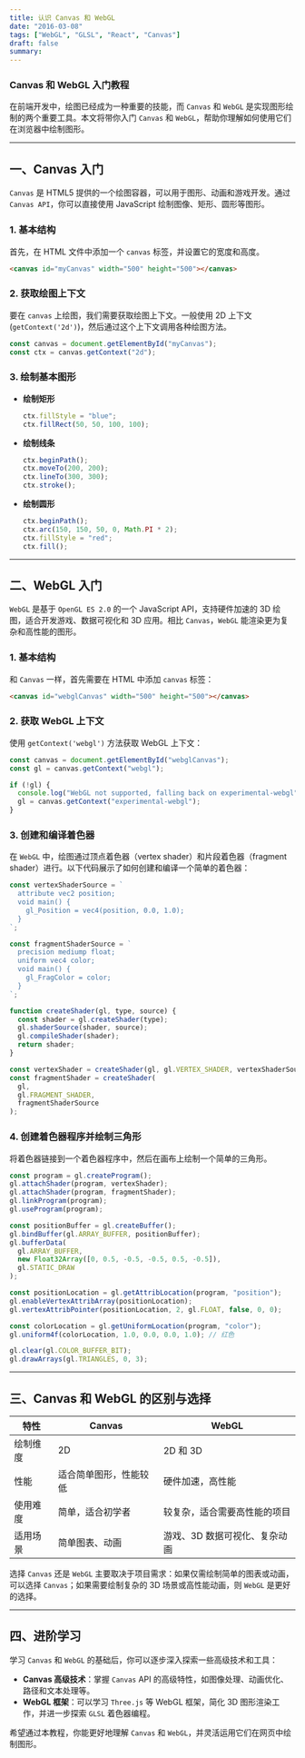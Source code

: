 ```yaml
---
title: 认识 Canvas 和 WebGL
date: "2016-03-08"
tags: ["WebGL", "GLSL", "React", "Canvas"]
draft: false
summary:
---
```


### Canvas 和 WebGL 入门教程

在前端开发中，绘图已经成为一种重要的技能，而 `Canvas` 和 `WebGL` 是实现图形绘制的两个重要工具。本文将带你入门 `Canvas` 和 `WebGL`，帮助你理解如何使用它们在浏览器中绘制图形。

---

## 一、Canvas 入门

`Canvas` 是 HTML5 提供的一个绘图容器，可以用于图形、动画和游戏开发。通过 `Canvas API`，你可以直接使用 JavaScript 绘制图像、矩形、圆形等图形。

### 1. 基本结构

首先，在 HTML 文件中添加一个 `canvas` 标签，并设置它的宽度和高度。

```html
<canvas id="myCanvas" width="500" height="500"></canvas>
```

### 2. 获取绘图上下文

要在 `canvas` 上绘图，我们需要获取绘图上下文。一般使用 2D 上下文 (`getContext('2d')`)，然后通过这个上下文调用各种绘图方法。

```javascript
const canvas = document.getElementById("myCanvas");
const ctx = canvas.getContext("2d");
```

### 3. 绘制基本图形

- **绘制矩形**

  ```javascript
  ctx.fillStyle = "blue";
  ctx.fillRect(50, 50, 100, 100);
  ```

- **绘制线条**

  ```javascript
  ctx.beginPath();
  ctx.moveTo(200, 200);
  ctx.lineTo(300, 300);
  ctx.stroke();
  ```

- **绘制圆形**

  ```javascript
  ctx.beginPath();
  ctx.arc(150, 150, 50, 0, Math.PI * 2);
  ctx.fillStyle = "red";
  ctx.fill();
  ```

---

## 二、WebGL 入门

`WebGL` 是基于 `OpenGL ES 2.0` 的一个 JavaScript API，支持硬件加速的 3D 绘图，适合开发游戏、数据可视化和 3D 应用。相比 `Canvas`，`WebGL` 能渲染更为复杂和高性能的图形。

### 1. 基本结构

和 `Canvas` 一样，首先需要在 HTML 中添加 `canvas` 标签：

```html
<canvas id="webglCanvas" width="500" height="500"></canvas>
```

### 2. 获取 WebGL 上下文

使用 `getContext('webgl')` 方法获取 WebGL 上下文：

```javascript
const canvas = document.getElementById("webglCanvas");
const gl = canvas.getContext("webgl");

if (!gl) {
  console.log("WebGL not supported, falling back on experimental-webgl");
  gl = canvas.getContext("experimental-webgl");
}
```

### 3. 创建和编译着色器

在 `WebGL` 中，绘图通过顶点着色器（vertex shader）和片段着色器（fragment shader）进行。以下代码展示了如何创建和编译一个简单的着色器：

```javascript
const vertexShaderSource = `
  attribute vec2 position;
  void main() {
    gl_Position = vec4(position, 0.0, 1.0);
  }
`;

const fragmentShaderSource = `
  precision mediump float;
  uniform vec4 color;
  void main() {
    gl_FragColor = color;
  }
`;

function createShader(gl, type, source) {
  const shader = gl.createShader(type);
  gl.shaderSource(shader, source);
  gl.compileShader(shader);
  return shader;
}

const vertexShader = createShader(gl, gl.VERTEX_SHADER, vertexShaderSource);
const fragmentShader = createShader(
  gl,
  gl.FRAGMENT_SHADER,
  fragmentShaderSource
);
```

### 4. 创建着色器程序并绘制三角形

将着色器链接到一个着色器程序中，然后在画布上绘制一个简单的三角形。

```javascript
const program = gl.createProgram();
gl.attachShader(program, vertexShader);
gl.attachShader(program, fragmentShader);
gl.linkProgram(program);
gl.useProgram(program);

const positionBuffer = gl.createBuffer();
gl.bindBuffer(gl.ARRAY_BUFFER, positionBuffer);
gl.bufferData(
  gl.ARRAY_BUFFER,
  new Float32Array([0, 0.5, -0.5, -0.5, 0.5, -0.5]),
  gl.STATIC_DRAW
);

const positionLocation = gl.getAttribLocation(program, "position");
gl.enableVertexAttribArray(positionLocation);
gl.vertexAttribPointer(positionLocation, 2, gl.FLOAT, false, 0, 0);

const colorLocation = gl.getUniformLocation(program, "color");
gl.uniform4f(colorLocation, 1.0, 0.0, 0.0, 1.0); // 红色

gl.clear(gl.COLOR_BUFFER_BIT);
gl.drawArrays(gl.TRIANGLES, 0, 3);
```

---

## 三、Canvas 和 WebGL 的区别与选择

| 特性     | Canvas                 | WebGL                         |
| -------- | ---------------------- | ----------------------------- |
| 绘制维度 | 2D                     | 2D 和 3D                      |
| 性能     | 适合简单图形，性能较低 | 硬件加速，高性能              |
| 使用难度 | 简单，适合初学者       | 较复杂，适合需要高性能的项目  |
| 适用场景 | 简单图表、动画         | 游戏、3D 数据可视化、复杂动画 |

选择 `Canvas` 还是 `WebGL` 主要取决于项目需求：如果仅需绘制简单的图表或动画，可以选择 `Canvas`；如果需要绘制复杂的 3D 场景或高性能动画，则 `WebGL` 是更好的选择。

---

## 四、进阶学习

学习 `Canvas` 和 `WebGL` 的基础后，你可以逐步深入探索一些高级技术和工具：

- **Canvas 高级技术**：掌握 `Canvas` API 的高级特性，如图像处理、动画优化、路径和文本处理等。
- **WebGL 框架**：可以学习 `Three.js` 等 WebGL 框架，简化 3D 图形渲染工作，并进一步探索 `GLSL` 着色器编程。

希望通过本教程，你能更好地理解 `Canvas` 和 `WebGL`，并灵活运用它们在网页中绘制图形。
